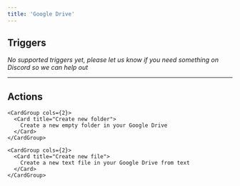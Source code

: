 ```yaml
---
title: 'Google Drive'
---
```


## Triggers

*No supported triggers yet, please let us know if you need something on Discord so we can help out* 


---

## Actions


    <CardGroup cols={2}>
      <Card title="Create new folder">
        Create a new empty folder in your Google Drive
      </Card>
    </CardGroup>
  
    <CardGroup cols={2}>
      <Card title="Create new file">
        Create a new text file in your Google Drive from text
      </Card>
    </CardGroup>
  
